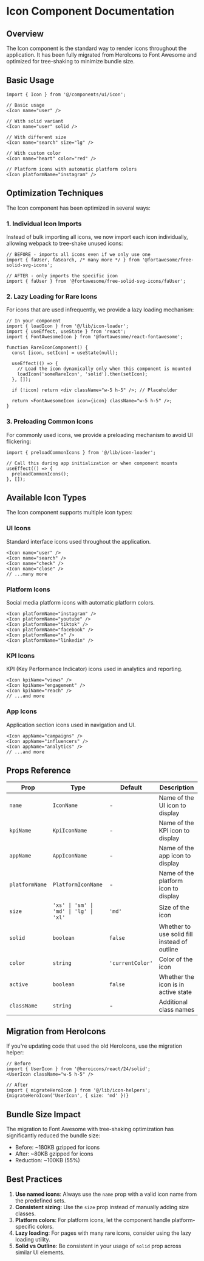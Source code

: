 # Icon Component Documentation

## Overview

The Icon component is the standard way to render icons throughout the application. It has been fully migrated from HeroIcons to Font Awesome and optimized for tree-shaking to minimize bundle size.

## Basic Usage

```tsx
import { Icon } from '@/components/ui/icon';

// Basic usage
<Icon name="user" />

// With solid variant
<Icon name="user" solid />

// With different size
<Icon name="search" size="lg" />

// With custom color
<Icon name="heart" color="red" />

// Platform icons with automatic platform colors
<Icon platformName="instagram" />
```

## Optimization Techniques

The Icon component has been optimized in several ways:

### 1. Individual Icon Imports

Instead of bulk importing all icons, we now import each icon individually, allowing webpack to tree-shake unused icons:

```tsx
// BEFORE - imports all icons even if we only use one
import { faUser, faSearch, /* many more */ } from '@fortawesome/free-solid-svg-icons';

// AFTER - only imports the specific icon
import { faUser } from '@fortawesome/free-solid-svg-icons/faUser';
```

### 2. Lazy Loading for Rare Icons

For icons that are used infrequently, we provide a lazy loading mechanism:

```tsx
// In your component
import { loadIcon } from '@/lib/icon-loader';
import { useEffect, useState } from 'react';
import { FontAwesomeIcon } from '@fortawesome/react-fontawesome';

function RareIconComponent() {
  const [icon, setIcon] = useState(null);
  
  useEffect(() => {
    // Load the icon dynamically only when this component is mounted
    loadIcon('someRareIcon', 'solid').then(setIcon);
  }, []);
  
  if (!icon) return <div className="w-5 h-5" />; // Placeholder
  
  return <FontAwesomeIcon icon={icon} className="w-5 h-5" />;
}
```

### 3. Preloading Common Icons

For commonly used icons, we provide a preloading mechanism to avoid UI flickering:

```tsx
import { preloadCommonIcons } from '@/lib/icon-loader';

// Call this during app initialization or when component mounts
useEffect(() => {
  preloadCommonIcons();
}, []);
```

## Available Icon Types

The Icon component supports multiple icon types:

### UI Icons

Standard interface icons used throughout the application.

```tsx
<Icon name="user" />
<Icon name="search" />
<Icon name="check" />
<Icon name="close" />
// ...many more
```

### Platform Icons

Social media platform icons with automatic platform colors.

```tsx
<Icon platformName="instagram" />
<Icon platformName="youtube" />
<Icon platformName="tiktok" />
<Icon platformName="facebook" />
<Icon platformName="x" />
<Icon platformName="linkedin" />
```

### KPI Icons

KPI (Key Performance Indicator) icons used in analytics and reporting.

```tsx
<Icon kpiName="views" />
<Icon kpiName="engagement" />
<Icon kpiName="reach" />
// ...and more
```

### App Icons

Application section icons used in navigation and UI.

```tsx
<Icon appName="campaigns" />
<Icon appName="influencers" />
<Icon appName="analytics" />
// ...and more
```

## Props Reference

| Prop | Type | Default | Description |
|------|------|---------|-------------|
| `name` | `IconName` | - | Name of the UI icon to display |
| `kpiName` | `KpiIconName` | - | Name of the KPI icon to display |
| `appName` | `AppIconName` | - | Name of the app icon to display |
| `platformName` | `PlatformIconName` | - | Name of the platform icon to display |
| `size` | `'xs' \| 'sm' \| 'md' \| 'lg' \| 'xl'` | `'md'` | Size of the icon |
| `solid` | `boolean` | `false` | Whether to use solid fill instead of outline |
| `color` | `string` | `'currentColor'` | Color of the icon |
| `active` | `boolean` | `false` | Whether the icon is in active state |
| `className` | `string` | - | Additional class names |

## Migration from HeroIcons

If you're updating code that used the old HeroIcons, use the migration helper:

```tsx
// Before
import { UserIcon } from '@heroicons/react/24/solid';
<UserIcon className="w-5 h-5" />

// After
import { migrateHeroIcon } from '@/lib/icon-helpers';
{migrateHeroIcon('UserIcon', { size: 'md' })}
```

## Bundle Size Impact

The migration to Font Awesome with tree-shaking optimization has significantly reduced the bundle size:

- Before: ~180KB gzipped for icons
- After: ~80KB gzipped for icons
- Reduction: ~100KB (55%)

## Best Practices

1. **Use named icons**: Always use the `name` prop with a valid icon name from the predefined sets.
2. **Consistent sizing**: Use the `size` prop instead of manually adding size classes.
3. **Platform colors**: For platform icons, let the component handle platform-specific colors.
4. **Lazy loading**: For pages with many rare icons, consider using the lazy loading utility.
5. **Solid vs Outline**: Be consistent in your usage of `solid` prop across similar UI elements. 